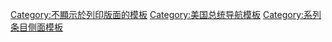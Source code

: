 <noinclude>{{Translating|time=2020-11-05}}</noinclude>
{{Sidebar/US President
 | template = 乔·拜登系列模板
 | president = 乔·拜登
 | portrait = Joe Biden presidential portrait (cropped).jpg
 | signature = Joe Biden Signature.svg
 | contents = {{bold div|[[美國總統|{{color|#000|美國總統}}]]}}<div style="color:#71531C;">{{bold div|现任}}</div>
*{{tsl|en|Political positions of Joe Biden||政治立场}}
*[[乔·拜登的选举历史|选举历史]]
*[[乔·拜登#初次婚姻、法学院和早期职业生涯（1966-1972）|早期生涯]]
*{{tsl|en|Family of Joe Biden||家庭}}
----
{{bold div|[[美国总统]]}}
*[[喬·拜登的總統過渡|過渡]]
*[[2021年美國總統就職典禮|就職]]
*[[乔·拜登内阁|内阁]]
*[[乔·拜登总统任期|任期]]
*[[2019冠状病毒病美国疫情|冠状病毒]]
** [[2021年美国救援方案法|美国救援方案法]]
----
{{bold div|[[美国副总统]]}}
*{{tsl|en|Presidential transition of Barack Obama||过渡}}
*[[乔·拜登#副总统时期（2009-2017）|副总统任期]]
**[[贝拉克·奥巴马#总统任期|奥巴马政府]]
*{{tsl|en|Economic policy of the Barack Obama administration||经济}}
**[[经济大衰退]]
**[[2009年美國復蘇與再投資法案]]
**{{tsl|en|2010 Tax Relief Act||2010年税收减免法}}
**[[2011年美國債務上限危機]]与{{tsl|en|Budget Control Act of 2011||应对}}
**[[美國財政懸崖]]与{{tsl|en|American Taxpayer Relief Act of 2012||应对}}
*{{tsl|en|Foreign policy of the Obama administration||外交政策}}
**[[新削减战略武器条约]]
**[[2011年多国武装干涉利比亚]]
**{{tsl|en|Withdrawal of U.S. troops from Iraq (2007–2011)||伊拉克撤军}}
*白宫工作组
**[[桑迪胡克小学枪击案]]
**{{tsl|en|White House Council on Women and Girls||妇女和女孩委员会}}
**{{tsl|en|White House Task Force to Protect Students from Sexual Assault||保护学生免受性侵犯特别工作组}}
----
{{bold div|{{tsl|en|List of United States senators from Delaware||特拉华州联邦参议员}}}}
*{{tsl|en|United States Senate career of Joe Biden||任期}}
*[[美国参议院司法委员会]]
**{{tsl|en|List of nominations to the Supreme Court of the United States||最高法院听证}}
***{{tsl|en|Robert Bork Supreme Court nomination||罗伯特·伯克}}
***{{tsl|en|Clarence Thomas Supreme Court nomination||克拉伦斯·托马斯}}
***{{tsl|en|Biden rule||拜登规则}}
**{{tsl|en|1994 Crime Bill||1994年犯罪法案}}
**{{tsl|en|Violence Against Women Act||对女性暴力法案}}
*[[美国参议院外交委员会]]
**[[海湾战争]]
**[[南斯拉夫內戰]]
***[[科索沃战争]]
***[[北约轰炸南斯拉夫]]
**[[伊拉克战争]]
***{{tsl|en|Iraq War Resolution||决议}}
***{{tsl|en|Iraq War troop surge of 2007||2007增兵}}
----
{{hidden|contentstyle=text-align:center;|总统竞选活动|
*{{tsl|en|Joe Biden 1988 presidential campaign||1988}}
**{{tsl|en|1988 Democratic Party presidential primaries||初选}}
*{{tsl|en|Joe Biden 2008 presidential campaign||2008}}
**{{tsl|en|2008 Democratic Party presidential primaries||初选}}
*[[喬·拜登2020年美國總統競選]]
**[[2020年美國總統選舉民主黨初選]]
**{{tsl|en|Joe Biden sexual assault allegation||性侵犯指控}}
**{{tsl|en|2020 Democratic National Convention||党代会}}
**{{tsl|en|2020 United States presidential debates||辩论}}
**[[2020年美國總統選舉]]
**{{tsl|en|List of Joe Biden 2020 presidential campaign endorsements||背书}}
***{{tsl|en|List of Joe Biden 2020 presidential campaign primary endorsements||初选背书}}
***{{tsl|en|List of Joe Biden 2020 presidential campaign U.S. representative endorsements||美国众议员}}
***{{tsl|en|List of Joe Biden 2020 presidential campaign state and territorial representative endorsements||州和领土代表}}
***{{tsl|en|List of Joe Biden 2020 presidential campaign endorsements from organizations||组织}}
**{{tsl|en|2020 Democratic Party vice presidential candidate selection||选择副总统}}
}}
----
{{hidden|contentstyle=text-align:center;|副总统竞选活动|
*[[巴拉克·奧巴馬2008年美國總統競選活動]]
**{{tsl|en|2008 Democratic Party vice presidential candidate selection||选择}}
**{{tsl|en|2008 Democratic National Convention||党代会}}
**[[2008年美国总统选举]]
*{{tsl|en|Barack Obama 2012 presidential campaign||2012}}
**{{tsl|en|2012 Democratic National Convention||党代会}}
**[[2012年美國總統選舉]]
}}
----
{{bold div|著作}}
*''{{tsl|en|Promises to Keep (Biden book)||恪守承诺}}''
*''{{tsl|en|Promise Me, Dad||答应我，父亲}}''
}}<noinclude>
{{Documentation|Template:Joe Biden/doc}}
[[Category:不顯示於列印版面的模板]]
[[Category:美国总统导航模板]]
[[Category:系列条目侧面模板]]
</noinclude>